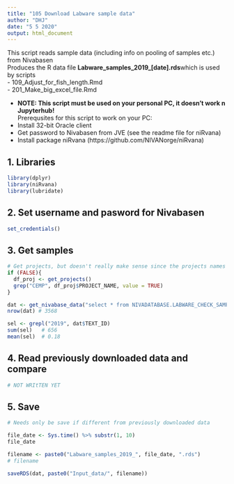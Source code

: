 ```yaml
---
title: "105 Download Labware sample data"
author: "DHJ"
date: "5 5 2020"
output: html_document
---
```


This script reads sample data (including info on pooling of samples etc.) from Nivabasen   
Produces the R data file **Labware_samples_2019_[date].rds**which is used by scripts  
- 109_Adjust_for_fish_length.Rmd  
- 201_Make_big_excel_file.Rmd                 

- __NOTE: This script must be used on your personal PC, it doesn't work n Jupyterhub!__   
Prerequsites for this script to work on your PC:  
- Install 32-bit Oracle client    
- Get password to Nivabasen from JVE (see the readme file for niRvana)   
- Install package niRvana (https://github.com/NIVANorge/niRvana)  
  
  

## 1. Libraries  
```r

library(dplyr)
library(niRvana)
library(lubridate)

```


## 2. Set username and pasword for Nivabasen  
```r

set_credentials()

```

## 3. Get samples  
```r

# Get projects, but doesn't really make sense since the projects names fiffer from those in PROJECT in table LABWARE_CHECK_SAMPLE
if (FALSE){
  df_proj <- get_projects()
  grep("CEMP", df_proj$PROJECT_NAME, value = TRUE)
}

dat <- get_nivabase_data("select * from NIVADATABASE.LABWARE_CHECK_SAMPLE where lower(PROSJEKT) like '%milkys%'")
nrow(dat) # 3568

sel <- grepl("2019", dat$TEXT_ID)
sum(sel)   # 656
mean(sel)  # 0.18

```

## 4. Read previously downloaded data and compare 
```r

# NOT WRItTEN YET


```


## 5. Save  
```r

# Needs only be save if different from previously downloaded data

file_date <- Sys.time() %>% substr(1, 10)
file_date

filename <- paste0("Labware_samples_2019_", file_date, ".rds")
# filename

saveRDS(dat, paste0("Input_data/", filename))

```


